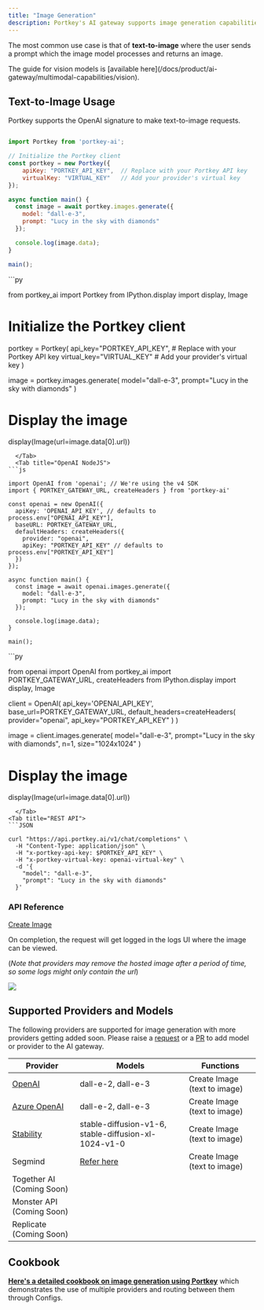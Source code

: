 ```yaml
---
title: "Image Generation"
description: Portkey's AI gateway supports image generation capabilities that many foundational model providers offer.
---
```


The most common use case is that of **text-to-image** where the user sends a prompt which the image model processes and returns an image.

<Info>
  The guide for vision models is [available here](/docs/product/ai-gateway/multimodal-capabilities/vision).
</Info>

## Text-to-Image Usage

Portkey supports the OpenAI signature to make text-to-image requests.
<Tabs>
  <Tab title="NodeJS">
```js

import Portkey from 'portkey-ai';

// Initialize the Portkey client
const portkey = new Portkey({
    apiKey: "PORTKEY_API_KEY",  // Replace with your Portkey API key
    virtualKey: "VIRTUAL_KEY"   // Add your provider's virtual key
});

async function main() {
  const image = await portkey.images.generate({
    model: "dall-e-3",
    prompt: "Lucy in the sky with diamonds"
  });

  console.log(image.data);
}

main();
```
  </Tab>
  <Tab title="Python">
```py

from portkey_ai import Portkey
from IPython.display import display, Image

# Initialize the Portkey client
portkey = Portkey(
    api_key="PORTKEY_API_KEY",  # Replace with your Portkey API key
    virtual_key="VIRTUAL_KEY"   # Add your provider's virtual key
)

image = portkey.images.generate(
  model="dall-e-3",
  prompt="Lucy in the sky with diamonds"
)

# Display the image
display(Image(url=image.data[0].url))
```
  </Tab>
  <Tab title="OpenAI NodeJS">
```js

import OpenAI from 'openai'; // We're using the v4 SDK
import { PORTKEY_GATEWAY_URL, createHeaders } from 'portkey-ai'

const openai = new OpenAI({
  apiKey: 'OPENAI_API_KEY', // defaults to process.env["OPENAI_API_KEY"],
  baseURL: PORTKEY_GATEWAY_URL,
  defaultHeaders: createHeaders({
    provider: "openai",
    apiKey: "PORTKEY_API_KEY" // defaults to process.env["PORTKEY_API_KEY"]
  })
});

async function main() {
  const image = await openai.images.generate({
    model: "dall-e-3",
    prompt: "Lucy in the sky with diamonds"
  });

  console.log(image.data);
}

main();
```
  </Tab>
  <Tab title="OpenAI Python">
```py

from openai import OpenAI
from portkey_ai import PORTKEY_GATEWAY_URL, createHeaders
from IPython.display import display, Image

client = OpenAI(
    api_key='OPENAI_API_KEY',
    base_url=PORTKEY_GATEWAY_URL,
    default_headers=createHeaders(
        provider="openai",
        api_key="PORTKEY_API_KEY"
    )
)

image = client.images.generate(
  model="dall-e-3",
  prompt="Lucy in the sky with diamonds",
  n=1,
  size="1024x1024"
)

# Display the image
display(Image(url=image.data[0].url))
```
  </Tab>
<Tab title="REST API">
```JSON

curl "https://api.portkey.ai/v1/chat/completions" \
  -H "Content-Type: application/json" \
  -H "x-portkey-api-key: $PORTKEY_API_KEY" \
  -H "x-portkey-virtual-key: openai-virtual-key" \
  -d '{
    "model": "dall-e-3",
    "prompt": "Lucy in the sky with diamonds"
  }'
```
  </Tab>
</Tabs>

### API Reference

[Create Image](/docs/provider-endpoints/images/create-image)

On completion, the request will get logged in the logs UI where the image can be viewed.

(_Note that providers may remove the hosted image after a period of time, so some logs might only contain the url_)

<Frame>
  <img src="/images/product/ai-gateway/ai-14.avif"/>
</Frame>

## Supported Providers and Models

The following providers are supported for image generation with more providers getting added soon. Please raise a [request](/docs/integrations/llms/suggest-a-new-integration) or a [PR](https://github.com/Portkey-AI/gateway/pulls) to add model or provider to the AI gateway.

| Provider                                             | Models                                               | Functions                    |
| ---------------------------------------------------- | ---------------------------------------------------- | ---------------------------- |
| [OpenAI](/docs/integrations/llms/openai)             | dall-e-2, dall-e-3                                   | Create Image (text to image) |
| [Azure OpenAI](/docs/integrations/llms/azure-openai) | dall-e-2, dall-e-3                                   | Create Image (text to image) |
| [Stability](/docs/integrations/llms/stability-ai)    | stable-diffusion-v1-6, stable-diffusion-xl-1024-v1-0 | Create Image (text to image) |
| Segmind                                              | [Refer here](/docs/integrations/llms/segmind)        | Create Image (text to image) |
| Together AI (Coming Soon)                            |                                                      |                              |
| Monster API (Coming Soon)                            |                                                      |                              |
| Replicate (Coming Soon)                              |                                                      |                              |

## Cookbook

[**Here's a detailed cookbook on image generation using Portkey**](https://github.com/Portkey-AI/portkey-cookbook/blob/main/examples/image-generation.ipynb) which demonstrates the use of multiple providers and routing between them through Configs.
